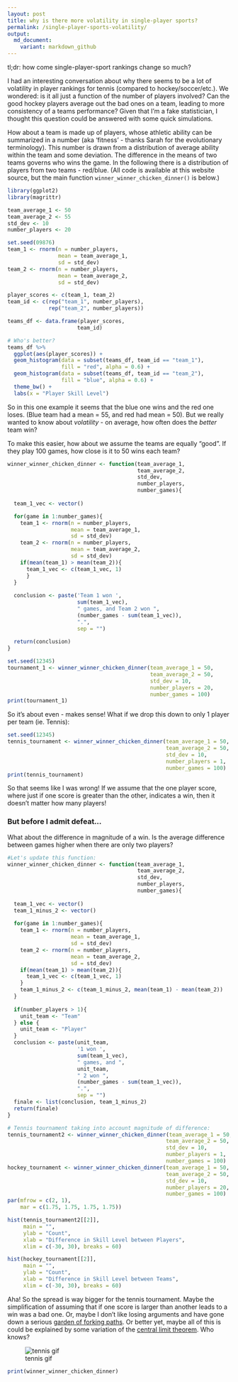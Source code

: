 ```yaml
---
layout: post
title: why is there more volatility in single-player sports?
permalink: /single-player-sports-volatility/
output:
  md_document:
    variant: markdown_github
---
```


tl;dr: how come single-player-sport rankings change so much?

I had an interesting conversation about why there seems to be a lot of volatility in player rankings for tennis (compared to hockey/soccer/etc.). We wondered: is it all just a function of the number of players involved? Can the good hockey players average out the bad ones on a team, leading to more consistency of a teams performance? Given that I'm a fake statistician, I thought this question could be answered with some quick simulations.

How about a team is made up of players, whose athletic ability can be summarized in a number (aka 'fitness' - thanks Sarah for the evolutionary terminology). This number is drawn from a distribution of average ability within the team and some deviation. The difference in the means of two teams governs who wins the game. In the following there is a distribution of players from two teams - red/blue. (All code is available at this website source, but the main function `winner_winner_chicken_dinner()` is below.)

```r
library(ggplot2)
library(magrittr)

team_average_1 <- 50
team_average_2 <- 55
std_dev <- 10
number_players <- 20

set.seed(09876)
team_1 <- rnorm(n = number_players, 
                mean = team_average_1, 
                sd = std_dev)
team_2 <- rnorm(n = number_players, 
                mean = team_average_2, 
                sd = std_dev)

player_scores <- c(team_1, team_2)
team_id <- c(rep("team_1", number_players),
             rep("team_2", number_players))

teams_df <- data.frame(player_scores, 
                      team_id)

# Who's better?
teams_df %>% 
  ggplot(aes(player_scores)) + 
  geom_histogram(data = subset(teams_df, team_id == "team_1"), 
                 fill = "red", alpha = 0.6) + 
  geom_histogram(data = subset(teams_df, team_id == "team_2"), 
                 fill = "blue", alpha = 0.6) + 
  theme_bw() + 
  labs(x = "Player Skill Level")

```

So in this one example it seems that the blue one wins and the red one loses. (Blue team had a mean = 55, and red had mean = 50). But we really wanted to know about *volatility* - on average, how often does the *better* team win? 

To make this easier, how about we assume the teams are equally "good". If they play 100 games, how close is it to 50 wins each team? 

``` r
winner_winner_chicken_dinner <- function(team_average_1,
                                         team_average_2,
                                         std_dev,
                                         number_players,
                                         number_games){
  
  team_1_vec <- vector()

  for(game in 1:number_games){
    team_1 <- rnorm(n = number_players, 
                    mean = team_average_1, 
                    sd = std_dev)
    team_2 <- rnorm(n = number_players, 
                    mean = team_average_2, 
                    sd = std_dev)
    if(mean(team_1) > mean(team_2)){
      team_1_vec <- c(team_1_vec, 1)
      } 
  }
  
  conclusion <- paste('Team 1 won ', 
                      sum(team_1_vec), 
                      " games, and Team 2 won ",
                      (number_games - sum(team_1_vec)),
                      ".", 
                      sep = "")
  
  return(conclusion)
}

set.seed(12345)
tournament_1 <- winner_winner_chicken_dinner(team_average_1 = 50, 
                                             team_average_2 = 50, 
                                             std_dev = 10, 
                                             number_players = 20, 
                                             number_games = 100)
print(tournament_1)

```

So it's about even - makes sense! What if we drop this down to only 1 player per team (ie. Tennis):

```r
set.seed(12345)
tennis_tournament <- winner_winner_chicken_dinner(team_average_1 = 50,
                                                  team_average_2 = 50, 
                                                  std_dev = 10,
                                                  number_players = 1,
                                                  number_games = 100)
print(tennis_tournament)
```

So that seems like I was wrong! If we assume that the one player score, where just if one score is greater than the other, indicates a win, then it doesn't matter how many players!

### But before I admit defeat...

What about the difference in magnitude of a win. Is the average difference between games higher when there are only two players? 

```r
#Let's update this function:
winner_winner_chicken_dinner <- function(team_average_1,
                                         team_average_2,
                                         std_dev,
                                         number_players,
                                         number_games){
  
  team_1_vec <- vector()
  team_1_minus_2 <- vector()
  
  for(game in 1:number_games){
    team_1 <- rnorm(n = number_players, 
                    mean = team_average_1, 
                    sd = std_dev)
    team_2 <- rnorm(n = number_players, 
                    mean = team_average_2, 
                    sd = std_dev)
    if(mean(team_1) > mean(team_2)){
      team_1_vec <- c(team_1_vec, 1)
    } 
    team_1_minus_2 <- c(team_1_minus_2, mean(team_1) - mean(team_2))
  }
  
  if(number_players > 1){
    unit_team <- "Team"
  } else {
    unit_team <- "Player"
  }
  conclusion <- paste(unit_team,
                      '1 won ', 
                      sum(team_1_vec), 
                      " games, and ",
                      unit_team,
                      " 2 won ",
                      (number_games - sum(team_1_vec)),
                      ".", 
                      sep = "")
  finale <- list(conclusion, team_1_minus_2)
  return(finale)
}

# Tennis tournament taking into account magnitude of difference:
tennis_tournament2 <- winner_winner_chicken_dinner(team_average_1 = 50,
                                                  team_average_2 = 50, 
                                                  std_dev = 10,
                                                  number_players = 1,
                                                  number_games = 100)
hockey_tournament <- winner_winner_chicken_dinner(team_average_1 = 50,
                                                  team_average_2 = 50,
                                                  std_dev = 10,
                                                  number_players = 20,
                                                  number_games = 100)
par(mfrow = c(2, 1),
    mar = c(1.75, 1.75, 1.75, 1.75))

hist(tennis_tournament2[[2]], 
     main = "",
     ylab = "Count",
     xlab = "Difference in Skill Level between Players",
     xlim = c(-30, 30), breaks = 60)

hist(hockey_tournament[[2]],
     main = "",
     ylab = "Count",
     xlab = "Difference in Skill Level between Teams",
     xlim = c(-30, 30), breaks = 60)

```

Aha! So the spread is way bigger for the tennis tournament. Maybe the simplification of assuming that if one score is larger than another leads to a win was a bad one. Or, maybe I don't like losing arguments and have gone down a serious [garden of forking paths](https://www.google.ca/url?sa=t&rct=j&q=&esrc=s&source=web&cd=5&cad=rja&uact=8&ved=0ahUKEwigkMXl8N_WAhVp7IMKHRq5B4oQFghEMAQ&url=http%3A%2F%2Fwww.stat.columbia.edu%2F~gelman%2Fresearch%2Funpublished%2Fp_hacking.pdf&usg=AOvVaw2yEx0yUehouqzqgpoRKtTO). Or better yet, maybe all of this is could be explained by some variation of the [central limit theorem](https://en.wikipedia.org/wiki/Central_limit_theorem). Who knows?

![tennis gif](/images/tennis.gif)

```r
print(winner_winner_chicken_dinner)
```
